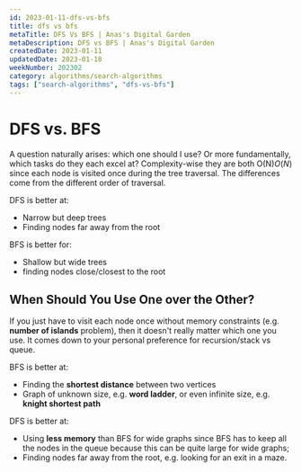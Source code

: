 ```yaml
---
id: 2023-01-11-dfs-vs-bfs
title: dfs vs bfs
metaTitle: DFS Vs BFS | Anas's Digital Garden
metaDescription: DFS vs BFS | Anas's Digital Garden
createdDate: 2023-01-11
updatedDate: 2023-01-18
weekNumber: 202302
category: algorithms/search-algorithms
tags: ["search-algorithms", "dfs-vs-bfs"]
---
```


# DFS vs. BFS

A question naturally arises: which one should I use? Or more fundamentally, which tasks do they each excel at? Complexity-wise they are both O(N)*O*(*N*) since each node is visited once during the tree traversal. The differences come from the different order of traversal.

DFS is better at:

- Narrow but deep trees
- Finding nodes far away from the root

BFS is better for:

- Shallow but wide trees
- finding nodes close/closest to the root

## When Should You Use One over the Other?

If you just have to visit each node once without memory constraints (e.g. **number of islands** problem), then it doesn't really matter which one you use. It comes down to your personal preference for recursion/stack vs queue.

BFS is better at:

- Finding the **shortest distance** between two vertices
- Graph of unknown size, e.g. **word ladder**, or even infinite size, e.g. **knight shortest path**

DFS is better at:

- Using **less memory** than BFS for wide graphs since BFS has to keep all the nodes in the queue because this can be quite large for wide graphs;
- Finding nodes far away from the root, e.g. looking for an exit in a maze.
